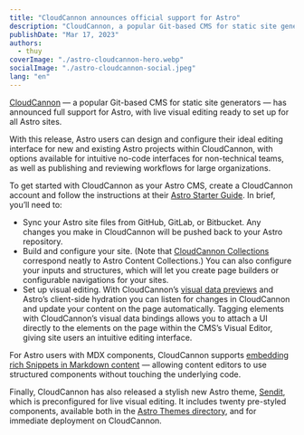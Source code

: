 ```yaml
---
title: "CloudCannon announces official support for Astro"
description: "CloudCannon, a popular Git-based CMS for static site generators, has announced full support for Astro."
publishDate: "Mar 17, 2023"
authors:
  - thuy
coverImage: "./astro-cloudcannon-hero.webp"
socialImage: "./astro-cloudcannon-social.jpeg"
lang: "en"
---
```


[CloudCannon](https://cloudcannon.com/astro-cms/?utm_campaign=Astro%20out-of-beta&utm_source=astro-partner-blog&utm_medium=blog) — a popular Git-based CMS for static site generators — has announced full support for
Astro, with live visual editing ready to set up for all Astro sites.

With this release, Astro users can design and configure their ideal editing interface for new and
existing Astro projects within CloudCannon, with options available for intuitive no-code interfaces
for non-technical teams, as well as publishing and reviewing workflows for large organizations.

To get started with CloudCannon as your Astro CMS, create a CloudCannon account and follow the
instructions at their [Astro Starter Guide](https://cloudcannon.com/documentation/guides/astro-starter-guide/?utm_campaign=Astro%20out-of-beta&utm_source=astro-partner-blog). In brief, you’ll need to:

- Sync your Astro site files from GitHub, GitLab, or Bitbucket. Any changes you make in CloudCannon
  will be pushed back to your Astro repository.
- Build and configure your site. (Note that [CloudCannon Collections](https://cloudcannon.com/documentation/articles/defining-your-collections/?utm_campaign=Astro%20out-of-beta&utm_source=astro-partner-blog) correspond neatly to Astro
  Content Collections.) You can also configure your inputs and structures, which will let you create
  page builders or configurable navigations for your sites.
- Set up visual editing. With CloudCannon’s [visual data previews](https://cloudcannon.com/documentation/articles/using-live-editing-with-vanilla-js/?utm_campaign=Astro%20out-of-beta&utm_source=astro-partner-blog) and Astro’s client-side hydration
  you can listen for changes in CloudCannon and update your content on the page automatically.
  Tagging elements with CloudCannon’s visual data bindings allows you to attach a UI directly to the
  elements on the page within the CMS’s Visual Editor, giving site users an intuitive editing interface.

For Astro users with MDX components, CloudCannon supports [embedding rich Snippets in Markdown
content](https://cloudcannon.com/documentation/articles/editing-with-mdx-components/?utm_campaign=Astro%20out-of-beta&utm_source=astro-partner-blog) — allowing content editors to use structured components without touching the underlying code.

Finally, CloudCannon has also released a stylish new Astro theme, [Sendit](https://cloudcannon.com/templates/sendit/?utm_campaign=Astro%20out-of-beta&utm_source=astro-partner-blog), which is preconfigured
for live visual editing. It includes twenty pre-styled components, available both in the
[Astro Themes directory](https://astro.build/themes/details/sendit/), and for immediate deployment on CloudCannon.
